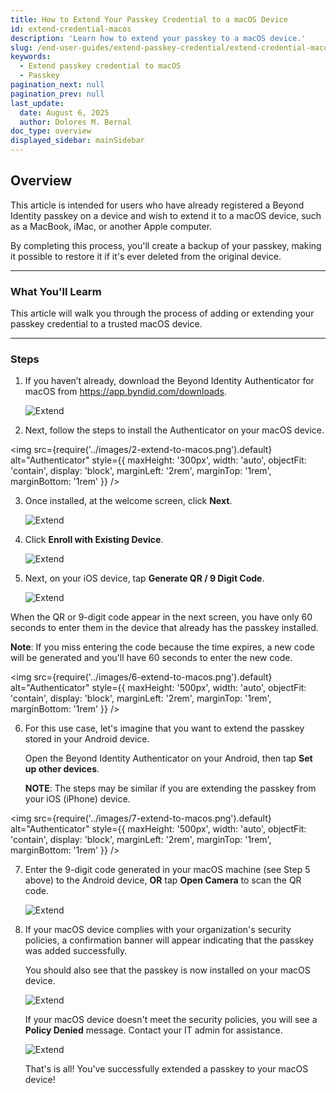 ```yaml
---
title: How to Extend Your Passkey Credential to a macOS Device
id: extend-credential-macos
description: 'Learn how to extend your passkey to a macOS device.'
slug: /end-user-guides/extend-passkey-credential/extend-credential-macos
keywords:
  - Extend passkey credential to macOS
  - Passkey
pagination_next: null
pagination_prev: null
last_update:
  date: August 6, 2025
  author: Dolores M. Bernal
doc_type: overview
displayed_sidebar: mainSidebar
---
```


## Overview

This article is intended for users who have already registered a Beyond Identity passkey on a device and wish to extend it to a macOS device, such as a MacBook, iMac, or another Apple computer.

By completing this process, you'll create a backup of your passkey, making it possible to restore it if it's ever deleted from the original device.

---

### What You'll Learm
This article will walk you through the process of adding or extending your passkey credential to a trusted macOS device. 


---

### Steps

1. If you haven’t already, download the Beyond Identity Authenticator for macOS from https://app.byndid.com/downloads.

    ![Extend](../images/1-extend-to-macos.png)


2. Next, follow the steps to install the Authenticator on your macOS device. 

<img
  src={require('../images/2-extend-to-macos.png').default}
   alt="Authenticator"
      style={{
        maxHeight: '300px',
        width: 'auto',
        objectFit: 'contain',
        display: 'block',
        marginLeft: '2rem',
        marginTop: '1rem',
        marginBottom: '1rem'
      }}
/>


3. Once installed, at the welcome screen, click **Next**. 

    ![Extend](../images/3-extend-to-macos.png)


4. Click **Enroll with Existing Device**. 

     ![Extend](../images/4-extend-to-macos.png)


5. Next, on your iOS device, tap **Generate QR / 9 Digit Code**. 

    ![Extend](../images/5-extend-to-macos.png)

When the QR or 9-digit code appear in the next screen, you have only 60 seconds to enter them in the device that already has the passkey installed. 

**Note**: If you miss entering the code because the time expires, a new code will be generated and you'll have 60 seconds to enter the new code. 

<img
  src={require('../images/6-extend-to-macos.png').default}
   alt="Authenticator"
      style={{
        maxHeight: '500px',
        width: 'auto',
        objectFit: 'contain',
        display: 'block',
        marginLeft: '2rem',
        marginTop: '1rem',
        marginBottom: '1rem'
      }}
/>



6. For this use case, let's imagine that you want to extend the passkey stored in your Android device.

    Open the Beyond Identity Authenticator on your Android, then tap **Set up other devices**. 

    **NOTE**: The steps may be similar if you are extending the passkey from your iOS (iPhone) device.

<img
  src={require('../images/7-extend-to-macos.png').default}
   alt="Authenticator"
      style={{
        maxHeight: '500px',
        width: 'auto',
        objectFit: 'contain',
        display: 'block',
        marginLeft: '2rem',
        marginTop: '1rem',
        marginBottom: '1rem'
      }}
/>


7. Enter the 9-digit code generated in your macOS machine (see Step 5 above) to the Android device, **OR** tap **Open Camera** to scan the QR code. 

     ![Extend](../images/8-extend-to-macos.png)


8. If your macOS device complies with your organization's security policies, a confirmation banner will appear indicating that the passkey was added successfully.

    You should also see that the passkey is now installed on your macOS device.

     ![Extend](../images/9-extend-to-macos.png)

    If your macOS device doesn't meet the security policies, you will see a **Policy Denied** message. Contact your IT admin for assistance. 

     ![Extend](../images/10-extend-to-macos.png)

    That's is all! You've successfully extended a passkey to your macOS device!